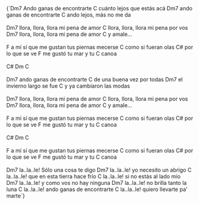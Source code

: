 <LyricsAndChords>
{`Dm7
   Ando ganas de encontrarte
C
   cuánto lejos que estás acá
Dm7
   ando ganas de encontrarte
C
   ando lejos, más no me da
<br data-separator />
<br data-separator />
Dm7
llora, llora, llora mi pena de amor
C
llora, llora, llora mi pena por vos
Dm7
llora, llora, llora mi pena de amor
     C
y amale...
<br data-separator />
<br data-separator />
F
a mí sí que me gustan tus piernas mecerse
               C
como si fueran olas
C#
por lo que se ve
F
me gustó tu mar y tu
C
canoa
<br data-separator />
<br data-separator />
C# Dm C
<br data-separator />
<br data-separator />
Dm7
   ando ganas de encontrarte
C
   de una buena vez por todas
Dm7
   el invierno largo se fue
C
   y ya cambiaron las modas
<br data-separator />
<br data-separator />
Dm7
llora, llora, llora mi pena de amor
C
llora, llora, llora mi pena por vos
Dm7
llora, llora, llora mi pena de amor
     C
y amale...
<br data-separator />
<br data-separator />
F
a mí sí que me gustan tus piernas mecerse
               C
como si fueran olas
C#
por lo que se ve
F
me gustó tu mar y tu
C
canoa
<br data-separator />
<br data-separator />
C# Dm C
<br data-separator />
<br data-separator />
F
a mí sí que me gustan tus piernas mecerse
               C
como si fueran olas
C#
por lo que se ve
F
me gustó tu mar y tu
C
canoa
<br data-separator />
<br data-separator />
Dm7
la..la..le! Sólo una cosa te digo
Dm7
la..la..le! yo necesito un abrigo
C
la..la..le! que en esta tierra hace frío
C
la..la..le! si no estás al lado mío
<br data-separator />
Dm7
la..la..le! y como vos no hay ninguna
Dm7
la..la..le! no brilla tanto la luna
C
la..la..le! ando ganas de encontrarte
C
la..la..le! quiero llevarte pa' marte`}
</LyricsAndChords>
